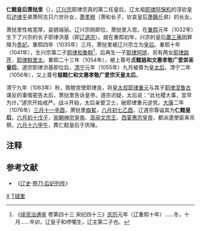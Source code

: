 '''仁懿皇后萧挞里'''（{{bd|11世纪|？|1076年||catIdx=X}}），[[辽兴宗|辽兴宗]]耶律宗真的第二任皇后，辽太祖[[耶律阿保机|耶律阿保机]]的淳钦皇后[[述律平|述律平]]弟萧阿古只六世孙女，[[萧孝穆|萧孝穆]]（萧和长子，钦哀皇后[[萧耨斤|萧耨斤]]弟）的长女。

萧挞里性格宽厚，姿貌端丽。辽兴宗刚即位，萧挞里入宫。在[[重熙|重熙]]元年（1032年）生下了兴宗的长子耶律洪基（即[[辽道宗|辽道宗]]）。就在重熙初年，兴宗的皇后[[蕭三蒨|蕭三蒨]]因罪降为[[贵妃|贵妃]]。重熙四年（1035年）三月，萧挞里被辽兴宗立为[[皇后|皇后]]。重熙十年（1041年），生兴宗第二子[[耶律和魯斡|耶律和魯斡]]<ref>《[[续资治通鉴|续资治通鉴]] 卷第四十三 宋纪四十三》[[慶曆|庆历]]元年（辽重熙十年）......冬，十月......辛卯，辽皇子和啰噶生，辽主第二子也。</ref>，后再生一子[[耶律阿琏|耶律阿琏]]，另有两女[[耶律跋芹|耶律跋芹]]、[[耶律斡里太|耶律斡里太]]。重熙二十三年（1054年），被上尊号'''贞懿慈和文惠孝敬广爱崇圣皇后'''。道宗耶律洪基即位后，[[清宁|清宁]]元年（1055年）九月被尊为[[皇太后|皇太后]]。清宁二年（1056年），又上尊号'''慈懿仁和文惠孝敬广爱宗天皇太后'''。

清宁九年（1063年）秋，敦睦宫使耶律良，将[[皇太叔|皇太叔]][[耶律重元|耶律重元]]与其子[[耶律涅鲁古|耶律涅鲁古]]谋反的事情密告太后，萧挞里告诉皇帝。道宗迟疑，太后说：“此社稷大事，宜早为计。”道宗开始戒严。战斗开始，太后亲督卫士，破耶律重元逆党。[[大康|大康]]二年（1076年）[[三月十一|三月十一]][[辛酉|辛酉]]，萧挞里[[驾崩|崩駕]]，[[六月初七|六月初七]][[乙酉|乙酉]]，辽道宗尊谥其为'''仁懿皇后'''，[[六月初十|六月初十]][[戊子|戊子]]，[[宋朝|宋朝]][[宋神宗|神宗皇帝]]、[[高丽|高丽]][[高麗文宗|文宗王]]、[[西夏|西夏]][[夏惠宗|惠宗皇帝]]，都派遣使臣来吊祭。[[六月十六|六月十六]][[甲午|甲午]]，葬仁懿皇后于庆陵。

== 注释 ==
{{reflist}}
== 参考文献 ==
* 《[[辽史|辽史]]·[[s:辽史/卷71|卷71·后妃列传]]》

{{start box}} 
{{s-before|[[蕭三蒨|蕭三蒨]]}} 
{{s-title|[[:Category:辽朝皇后|辽朝皇后]]|1035年—1055年}} 
{{s-after|[[萧观音|萧观音]]}} 
{{end box}} 

{{遼朝皇后}}

[[Category:辽朝皇后|X]]
[[Category:述律氏|T撻里]]